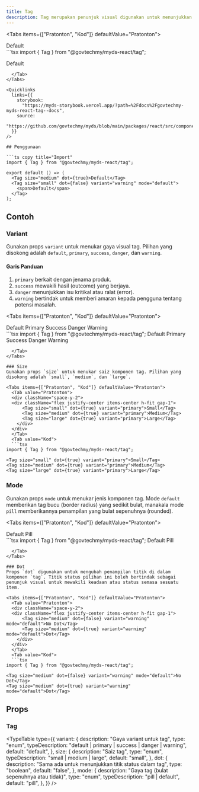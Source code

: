 ```yaml
---
title: Tag
description: Tag merupakan penunjuk visual digunakan untuk menunjukkan keadaan atau status semasa sesuatu item, proses, atau entiti. Ia disediakan dalam pelbagai gaya untuk mewakili keadaan yang berbeza.
---
```



<Tabs items={["Pratonton", "Kod"]} defaultValue="Pratonton">
  <Tab value="Pratonton">
<div className="flex justify-center">
      <Tag size="medium" dot={true}>Default</Tag>
      </div>
  </Tab>
  <Tab value="Kod">
  ```tsx 
import { Tag } from "@govtechmy/myds-react/tag";

<Tag size="medium" dot={true}>Default</Tag>
```
  </Tab>
</Tabs>

<Quicklinks
  links={{
    storybook:
      "https://myds-storybook.vercel.app/?path=%2Fdocs%2Fgovtechmy-myds-react-tag--docs",
    source:
      "https://github.com/govtechmy/myds/blob/main/packages/react/src/components/tag.tsx",
  }}
/>

## Penggunaan

```ts copy title="Import"
import { Tag } from "@govtechmy/myds-react/tag";
```

```tsx copy title="Anatomi"
export default () => (
  <Tag size="medium" dot={true}>Default</Tag>
  <Tag size="small" dot={false} variant="warning" mode="default">
    <span>Default</span>
  </Tag>
);
```

## Contoh

### Variant

Gunakan props `variant` untuk menukar gaya visual tag. Pilihan yang disokong adalah `default`, `primary`, `success`, `danger`, dan `warning`.

#### Garis Panduan

1. `primary` berkait dengan jenama produk.
2. `success` mewakili hasil (outcome) yang berjaya.
3. `danger` menunjukkan isu kritikal atau ralat (error).
4. `warning` bertindak untuk memberi amaran kepada pengguna tentang potensi masalah.

<Tabs items={["Pratonton", "Kod"]} defaultValue="Pratonton">
  <Tab value="Pratonton">
  <div className="space-y-2">
  <div className="flex justify-center items-center h-fit gap-1">
      <Tag size="medium" dot={true} variant="default">Default</Tag>
      <Tag size="medium" dot={true} variant="primary">Primary</Tag>
      <Tag size="medium" dot={true} variant="success">Success</Tag>
      <Tag size="medium" dot={true} variant="danger">Danger</Tag>
      <Tag size="medium" dot={true} variant="warning">Warning</Tag>
    </div>
  </div>
  </Tab>
  <Tab value="Kod">
  ```tsx 
import { Tag } from "@govtechmy/myds-react/tag";

<Tag size="medium" dot={true} variant="default">
  Default
</Tag>
<Tag size="medium" dot={true} variant="primary">
  Primary
</Tag>
<Tag size="medium" dot={true} variant="success">
  Success
</Tag>
<Tag size="medium" dot={true} variant="danger">
  Danger
</Tag>
<Tag size="medium" dot={true} variant="warning">
  Warning
</Tag>

````
  </Tab>
</Tabs>

### Size
Gunakan props `size` untuk menukar saiz komponen tag. Pilihan yang disokong adalah `small`, `medium`, dan `large`.

<Tabs items={["Pratonton", "Kod"]} defaultValue="Pratonton">
  <Tab value="Pratonton">
  <div className="space-y-2">
  <div className="flex justify-center items-center h-fit gap-1">
      <Tag size="small" dot={true} variant="primary">Small</Tag>
      <Tag size="medium" dot={true} variant="primary">Medium</Tag>
      <Tag size="large" dot={true} variant="primary">Large</Tag>
    </div>
  </div>
  </Tab>
  <Tab value="Kod">
  ```tsx
import { Tag } from "@govtechmy/myds-react/tag";

<Tag size="small" dot={true} variant="primary">Small</Tag>
<Tag size="medium" dot={true} variant="primary">Medium</Tag>
<Tag size="large" dot={true} variant="primary">Large</Tag>

````

  </Tab>
</Tabs>

### Mode

Gunakan props `mode` untuk menukar jenis komponen tag. Mode `default` memberikan tag bucu (border radius) yang sedikit bulat, manakala mode `pill` memberikannya penampilan yang bulat sepenuhnya (rounded).

<Tabs items={["Pratonton", "Kod"]} defaultValue="Pratonton">
  <Tab value="Pratonton">
  <div className="space-y-2">
  <div className="flex justify-center items-center h-fit gap-1">
      <Tag size="medium" dot={true} variant="success" mode="default">Default</Tag>
      <Tag size="medium" dot={true} variant="success" mode="pill">Pill</Tag>
    </div>
  </div>
  </Tab>
  <Tab value="Kod">
  ```tsx 
import { Tag } from "@govtechmy/myds-react/tag";

<Tag size="medium" dot={true} variant="success" mode="default">
  Default
</Tag>
<Tag size="medium" dot={true} variant="success" mode="pill">
  Pill
</Tag>

````
  </Tab>
</Tabs>

### Dot
Props `dot` digunakan untuk mengubah penampilan titik di dalam komponen `tag`. Titik status pilihan ini boleh bertindak sebagai penunjuk visual untuk mewakili keadaan atau status semasa sesuatu item.

<Tabs items={["Pratonton", "Kod"]} defaultValue="Pratonton">
  <Tab value="Pratonton">
  <div className="space-y-2">
  <div className="flex justify-center items-center h-fit gap-1">
      <Tag size="medium" dot={false} variant="warning" mode="default">No Dot</Tag>
      <Tag size="medium" dot={true} variant="warning" mode="default">Dot</Tag>
    </div>
  </div>
  </Tab>
  <Tab value="Kod">
  ```tsx
import { Tag } from "@govtechmy/myds-react/tag";

<Tag size="medium" dot={false} variant="warning" mode="default">No Dot</Tag>
<Tag size="medium" dot={true} variant="warning" mode="default">Dot</Tag>

````

  </Tab>
</Tabs>

## Props

### Tag

<TypeTable
  type={{
    variant: {
      description: "Gaya variant untuk tag",
      type: "enum",
      typeDescription: "default | primary | success | danger | warning",
      default: "default",
    },
    size: {
      description: "Saiz tag",
      type: "enum",
      typeDescription: "small | medium | large",
      default: "small",
    },
    dot: {
      description: "Sama ada untuk menunjukkan titik status dalam tag",
      type: "boolean",
      default: "false",
    },
    mode: {
      description: "Gaya tag (bulat sepenuhnya atau tidak)",
      type: "enum",
      typeDescription: "pill | default",
      default: "pill",
    },
  }}
/>
